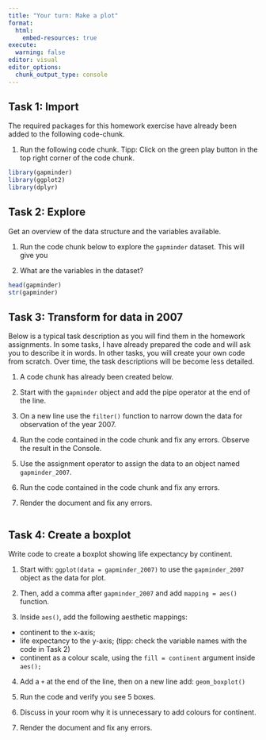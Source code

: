 ```yaml
---
title: "Your turn: Make a plot"
format:
  html:
    embed-resources: true
execute:
  warning: false
editor: visual
editor_options: 
  chunk_output_type: console
---
```


## Task 1: Import

The required packages for this homework exercise have already been added to the following code-chunk.

1.  Run the following code chunk. Tipp: Click on the green play button in the top right corner of the code chunk.

```r
library(gapminder)
library(ggplot2)
library(dplyr)
```

## Task 2: Explore

Get an overview of the data structure and the variables available.

1. Run the code chunk below to explore the `gapminder` dataset. This will give you 

2. What are the variables in the dataset? 

```r
head(gapminder)
str(gapminder)
```

## Task 3: Transform for data in 2007

Below is a typical task description as you will find them in the homework assignments. In some tasks, I have already prepared the code and will ask you to describe it in words. In other tasks, you will create your own code from scratch. Over time, the task descriptions will be become less detailed.

1.  A code chunk has already been created below.

2.  Start with the `gapminder` object and add the pipe operator at the end of the line.

3.  On a new line use the `filter()` function to narrow down the data for observation of the year 2007.

4.  Run the code contained in the code chunk and fix any errors. Observe the result in the Console.

5.  Use the assignment operator to assign the data to an object named `gapminder_2007`.

6.  Run the code contained in the code chunk and fix any errors.

7.  Render the document and fix any errors.

```r

```

## Task 4: Create a boxplot

Write code to create a boxplot showing life expectancy by continent.

1.  Start with: `ggplot(data = gapminder_2007)` to use the `gapminder_2007` object as the data for plot.

2.  Then, add a comma after `gapminder_2007` and add `mapping = aes()` function.

3.  Inside `aes()`, add the following aesthetic mappings:

-   continent to the x-axis;
-   life expectancy to the y-axis; (tipp: check the variable names with the code in Task 2)
-   continent as a colour scale, using the `fill = continent` argument inside `aes();`

4.  Add a `+` at the end of the line, then on a new line add: `geom_boxplot()`

5.  Run the code and verify you see 5 boxes.

6.  Discuss in your room why it is unnecessary to add colours for continent.

7.  Render the document and fix any errors.

```r

```
